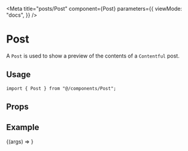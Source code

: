 
<Meta
  title="posts/Post"
  component={Post}
  parameters={{
    viewMode: "docs",
  }}
/>

# Post

A `Post` is used to show a preview of the contents of a `Contentful` post.

## Usage

```tsx
import { Post } from "@/components/Post";
```

## Props

<ArgsTable component={Post} />

## Example

<Canvas>
  <Story
    name="Default"
    args={{
      data: {
        title: "Robots invade the world",
        excerpt: {
          excerpt: "The captain says you are a friend. I will not kill you.",
        },
        slug: "/robots",
        published: "April 7th, 2021",
      },
    }}
  >
    {(args) => <Post {...args} />}
  </Story>
</Canvas>
